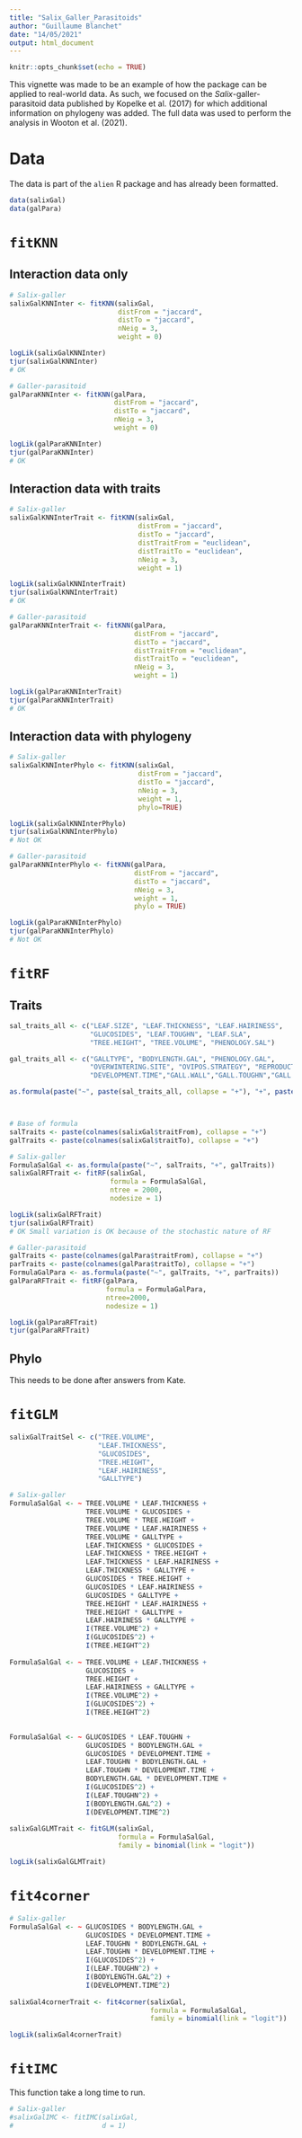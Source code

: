 ```yaml
---
title: "Salix_Galler_Parasitoids"
author: "Guillaume Blanchet"
date: "14/05/2021"
output: html_document
---
```


```r
knitr::opts_chunk$set(echo = TRUE)
```

This vignette was made to be an example of how the package can be applied to real-world data. As such, we focused on the *Salix*-galler-parasitoid data published by Kopelke et al. (2017) for which additional information on phylogeny was added. The full data was used to perform the analysis in Wooton et al. (2021).

# Data

The data is part of the `alien` R package and has already been formatted.

```r
data(salixGal)
data(galPara)
```

# `fitKNN`

## Interaction data only
```r
# Salix-galler
salixGalKNNInter <- fitKNN(salixGal,
                           distFrom = "jaccard",
                           distTo = "jaccard",
                           nNeig = 3,
                           weight = 0)

logLik(salixGalKNNInter)
tjur(salixGalKNNInter) 
# OK

# Galler-parasitoid
galParaKNNInter <- fitKNN(galPara,
                          distFrom = "jaccard",
                          distTo = "jaccard",
                          nNeig = 3,
                          weight = 0)

logLik(galParaKNNInter)
tjur(galParaKNNInter)
# OK
```

## Interaction data with traits
```r
# Salix-galler
salixGalKNNInterTrait <- fitKNN(salixGal,
                                distFrom = "jaccard",
                                distTo = "jaccard",
                                distTraitFrom = "euclidean",
                                distTraitTo = "euclidean",
                                nNeig = 3,
                                weight = 1)

logLik(salixGalKNNInterTrait)
tjur(salixGalKNNInterTrait) 
# OK

# Galler-parasitoid
galParaKNNInterTrait <- fitKNN(galPara,
                               distFrom = "jaccard",
                               distTo = "jaccard",
                               distTraitFrom = "euclidean",
                               distTraitTo = "euclidean",
                               nNeig = 3,
                               weight = 1)

logLik(galParaKNNInterTrait)
tjur(galParaKNNInterTrait) 
# OK
```

## Interaction data with phylogeny
```r
# Salix-galler
salixGalKNNInterPhylo <- fitKNN(salixGal,
                                distFrom = "jaccard",
                                distTo = "jaccard",
                                nNeig = 3,
                                weight = 1,
                                phylo=TRUE)

logLik(salixGalKNNInterPhylo)
tjur(salixGalKNNInterPhylo)
# Not OK

# Galler-parasitoid
galParaKNNInterPhylo <- fitKNN(galPara,
                               distFrom = "jaccard",
                               distTo = "jaccard",
                               nNeig = 3,
                               weight = 1,
                               phylo = TRUE)

logLik(galParaKNNInterPhylo)
tjur(galParaKNNInterPhylo)
# Not OK
```

# `fitRF`

## Traits
```r
sal_traits_all <- c("LEAF.SIZE", "LEAF.THICKNESS", "LEAF.HAIRINESS", 
                    "GLUCOSIDES", "LEAF.TOUGHN", "LEAF.SLA",
                    "TREE.HEIGHT", "TREE.VOLUME", "PHENOLOGY.SAL")

gal_traits_all <- c("GALLTYPE", "BODYLENGTH.GAL", "PHENOLOGY.GAL", 
                    "OVERWINTERING.SITE", "OVIPOS.STRATEGY", "REPRODUCTION.GAL",
                    "DEVELOPMENT.TIME","GALL.WALL","GALL.TOUGHN","GALL.POS","GALL.VOLUME")

as.formula(paste("~", paste(sal_traits_all, collapse = "+"), "+", paste(gal_traits_all,collapse = "+")))



# Base of formula
salTraits <- paste(colnames(salixGal$traitFrom), collapse = "+")
galTraits <- paste(colnames(salixGal$traitTo), collapse = "+")

# Salix-galler
FormulaSalGal <- as.formula(paste("~", salTraits, "+", galTraits))
salixGalRFTrait <- fitRF(salixGal,
                         formula = FormulaSalGal,
                         ntree = 2000,
                         nodesize = 1)

logLik(salixGalRFTrait)
tjur(salixGalRFTrait)
# OK Small variation is OK because of the stochastic nature of RF

# Galler-parasitoid
galTraits <- paste(colnames(galPara$traitFrom), collapse = "+")
parTraits <- paste(colnames(galPara$traitTo), collapse = "+")
FormulaGalPara <- as.formula(paste("~", galTraits, "+", parTraits))
galParaRFTrait <- fitRF(galPara,
                        formula = FormulaGalPara,
                        ntree=2000,
                        nodesize = 1)

logLik(galParaRFTrait)
tjur(galParaRFTrait)
```

## Phylo
This needs to be done after answers from Kate.

# `fitGLM`

```r
salixGalTraitSel <- c("TREE.VOLUME",
                      "LEAF.THICKNESS",
                      "GLUCOSIDES",
                      "TREE.HEIGHT",
                      "LEAF.HAIRINESS",
                      "GALLTYPE")

# Salix-galler
FormulaSalGal <- ~ TREE.VOLUME * LEAF.THICKNESS +
                   TREE.VOLUME * GLUCOSIDES +
                   TREE.VOLUME * TREE.HEIGHT +
                   TREE.VOLUME * LEAF.HAIRINESS +
                   TREE.VOLUME * GALLTYPE +
                   LEAF.THICKNESS * GLUCOSIDES +
                   LEAF.THICKNESS * TREE.HEIGHT +
                   LEAF.THICKNESS * LEAF.HAIRINESS +
                   LEAF.THICKNESS * GALLTYPE +
                   GLUCOSIDES * TREE.HEIGHT +
                   GLUCOSIDES * LEAF.HAIRINESS +
                   GLUCOSIDES * GALLTYPE +
                   TREE.HEIGHT * LEAF.HAIRINESS +
                   TREE.HEIGHT * GALLTYPE +
                   LEAF.HAIRINESS * GALLTYPE +
                   I(TREE.VOLUME^2) + 
                   I(GLUCOSIDES^2) + 
                   I(TREE.HEIGHT^2)
  
FormulaSalGal <- ~ TREE.VOLUME + LEAF.THICKNESS +
                   GLUCOSIDES +
                   TREE.HEIGHT +
                   LEAF.HAIRINESS + GALLTYPE +
                   I(TREE.VOLUME^2) + 
                   I(GLUCOSIDES^2) + 
                   I(TREE.HEIGHT^2)
  

FormulaSalGal <- ~ GLUCOSIDES * LEAF.TOUGHN + 
                   GLUCOSIDES * BODYLENGTH.GAL +
                   GLUCOSIDES * DEVELOPMENT.TIME +
                   LEAF.TOUGHN * BODYLENGTH.GAL +
                   LEAF.TOUGHN * DEVELOPMENT.TIME +
                   BODYLENGTH.GAL * DEVELOPMENT.TIME +
                   I(GLUCOSIDES^2) + 
                   I(LEAF.TOUGHN^2) + 
                   I(BODYLENGTH.GAL^2) + 
                   I(DEVELOPMENT.TIME^2)
  
salixGalGLMTrait <- fitGLM(salixGal,
                           formula = FormulaSalGal,
                           family = binomial(link = "logit"))

logLik(salixGalGLMTrait)

```

# `fit4corner`

```r
# Salix-galler
FormulaSalGal <- ~ GLUCOSIDES * BODYLENGTH.GAL +
                   GLUCOSIDES * DEVELOPMENT.TIME +
                   LEAF.TOUGHN * BODYLENGTH.GAL +
                   LEAF.TOUGHN * DEVELOPMENT.TIME +
                   I(GLUCOSIDES^2) + 
                   I(LEAF.TOUGHN^2) + 
                   I(BODYLENGTH.GAL^2) + 
                   I(DEVELOPMENT.TIME^2)
  
salixGal4cornerTrait <- fit4corner(salixGal,
                                   formula = FormulaSalGal,
                                   family = binomial(link = "logit"))

logLik(salixGal4cornerTrait)
```

# `fitIMC` 

This function take a long time to run.

```r
# Salix-galler
#salixGalIMC <- fitIMC(salixGal,
#                      d = 1)
```

